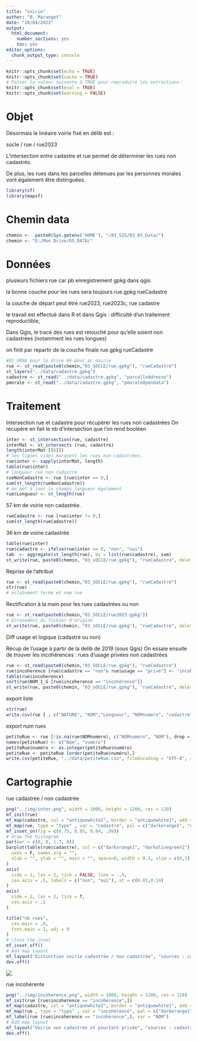 ```yaml
---
title: "voirie"
author: "B. Maranget"
date: "28/04/2022"
output: 
  html_document: 
    number_sections: yes
    toc: yes
editor_options: 
  chunk_output_type: console
---
```



```r
knitr::opts_chunk$set(echo = TRUE)
knitr::opts_chunk$set(cache = TRUE)
# Passer la valeur suivante à TRUE pour reproduire les extractions.
knitr::opts_chunk$set(eval = TRUE)
knitr::opts_chunk$set(warning = FALSE)
```


# Objet

Désormais le linéaire voirie fixé en délib est  :

socle / rue / rue2023

L'intersection entre cadastre et rue permet de déterminer les rues non cadastrés.

De plus, les rues dans les parcelles détenues par les personnes morales vont également être distinguées.

```r
library(sf)
library(mapsf)
```


# Chemin data


```r
chemin <-  paste0(Sys.getenv('HOME'), "/03_SIG/03_03_Data/")
chemin <- "G:/Mon Drive/05_DATA/"
```


# Données

plusieurs fichiers rue car pb enregistrement gpkg dans qgis

la bonne couche pour les rues sera toujours rue.gpkg rueCadastre

la couche de départ peut être rue2023, rue2023c, rue cadastre

le travail est effectué dans R et dans Qgis : difficulté d'un traitement reproductible,

Dans Qgis, le tracé des rues est retouché pour qu'elle soient non cadastrées (notamment les rues longues)

on finit par repartir de la couche finale rue.gpkg rueCadastre

```r
#02_URBA pour le drive 06 pour pc mairie
rue <- st_read(paste0(chemin,"03_SOCLE/rue.gpkg"), "rueCadastre")
st_layers("../data/cadastre.gpkg") 
cadastre <- st_read("../data/cadastre.gpkg", "parcelleAdresse")
pmorale <- st_read("../data/cadastre.gpkg", "pmoraleOpendata")
```


# Traitement

Intersection rue et cadastre pour récupérer les rues non cadastrées
On récupère en fait le nb d'intersection que l'on rend booléen

```r
inter <- st_intersection(rue, cadastre)
interMat <- st_intersects (rue, cadastre)
length(interMat [[6]])
# les lignes vides marquent les rues non cadastrées.
rue$inter <- sapply(interMat, length)
table(rue$inter)
# longueur rue non cadastré
rueNonCadastre <- rue [rue$inter == 0,]
sum(st_length(rueNonCadastre))
# on met à jour le champs longueur également
rue$Longueur <- st_length(rue)
```

57 km de voirie non cadastrée.

```r
rueCadastre <- rue [rue$inter != 0,]
sum(st_length(rueCadastre))
```

36 km de voirie cadastrée


```r
table(rue$inter)
rue$cadastre <- ifelse(rue$inter == 0, "non", "oui") 
tab  <- aggregate(st_length(rue), by = list(rue$cadastre), sum)
st_write(rue, paste0(chemin, "03_sOCLE/rue.gpkg"), "rueCadastre", delete_layer = T)
```


Reprise de l'attribut

```r
rue <- st_read(paste0(chemin,"03_SOCLE/rue.gpkg"), "rueCadastre")
str(rue)
# éclatement terme et nom rue

```


Rectification à la main pour les rues cadastrées ou non

```r
rue <- st_read(paste0(chemin,"03_SOCLE/rue2023.gpkg"))
# Ecrasement du fichier d'origine
st_write(rue, paste0(chemin, "03_sOCLE/rue.gpkg"), "rueCadastre", delete_layer = T)
```

Diff usage et logique (cadastré ou non)


Récup de l'usage à partir de la delib de 2019 (sous Qgis)
On essaie ensuite de trouver les incohérences : rues d'usage privées non cadastrées

```r
rue <- st_read(paste0(chemin,"03_SOCLE/rue.gpkg"), "rueCadastre")
rue$incoherence [rue$cadastre == "non"& rue$usage == "privé"] <- "incohérence"
table(rue$incoherence)
sort(rue$NOM_1_G [rue$incoherence == "incohérence"])
st_write(rue, paste0(chemin, "03_sOCLE/rue.gpkg"), "rueCadastre", delete_layer = T)
```

export liste


```r
str(rue)
write.csv(rue [ , c("NATURE", "NOM","Longueur", "NOMnumero", "cadastre", "usage", "incoherence"), drop = TRUE], "../data/ruePriveNonCadastre.csv",  fileEncoding = "UTF-8")
```

export num rues

```r
petiteRue <- rue [!is.na(rue$NOMnumero), c("NOMnumero", "NOM"), drop = T]
names(petiteRue) <- c("Nom", "numéro")
petiteRue$numéro <- as.integer(petiteRue$numéro)
petiteRue <- petiteRue [order(petiteRue$numéro),]
write.csv(petiteRue, "../data/petiteRue.csv", fileEncoding = "UTF-8", row.names = F)
```



# Cartographie


rue cadastrée / non cadastrée

```r
png("../img/inter.png", width = 1000, height = 1200, res = 120)
mf_init(rue)
mf_map(cadastre, col = "antiquewhite2", border = "antiquewhite1", add = T)
mf_map(rue, type = "typo" , var = "cadastre", pal = c("darkorange1", "darkolivegreen2"), leg_pos = NA, add = T)
mf_inset_on(fig = c(0.75, 0.95, 0.84, .99))
# draw the histogram
par(mar = c(0, 0, 1.7, 0))
barplot(table(rue$cadastre), col = c("darkorange1", "darkolivegreen2"), border = NA,
  axes = F, names.arg = "",
  xlab = "", ylab = "", main = "", space=0, width = 0.1, xlim = c(0,1)
)
axis(
  side = 1, las = 2, tick = FALSE, line = -.9,
  cex.axis = .5, labels = c("non", "oui"), at = c(0.03,0.14)
)
axis(
  side = 2, las = 2, tick = T, 
  cex.axis = .5
)

title("nb rues",
  cex.main = .8,
  font.main = 1, adj = 0
)
# close the inset
mf_inset_off()
# Add map layout
mf_layout("Distinction voirie cadastrée / non cadastrée", "sources : cadastre 2022 & rues")
dev.off()
```

![](../img/inter.png)

rue incohérente


```r
png("../img/incoherence.png", width = 1000, height = 1200, res = 120)
mf_init(rue [rue$incoherence == "incohérence",])
mf_map(cadastre, col = "antiquewhite2", border = "antiquewhite1", add = T)
mf_map(rue , type = "typo" , var = "incoherence", pal = c("darkorange1", "darkolivegreen2"), leg_pos = NA, add = T)
mf_label(rue [rue$incoherence == "incohérence",], var = "NOM")
# Add map layout
mf_layout("Voirie non cadastrée et pourtant privée", "sources : cadastre 2022 & rues")
dev.off()
```

